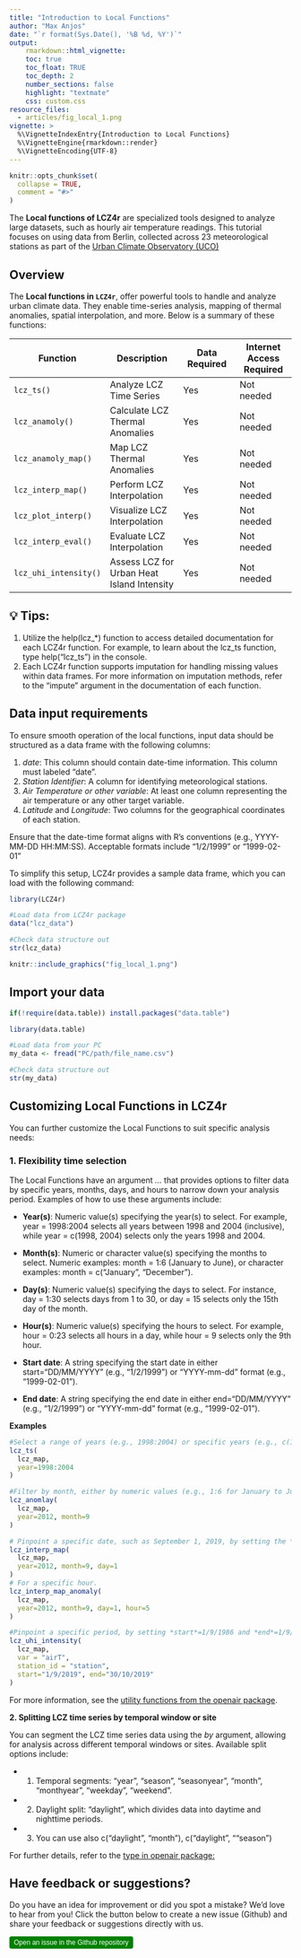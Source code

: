 ```yaml
---
title: "Introduction to Local Functions"
author: "Max Anjos"
date: "`r format(Sys.Date(), '%B %d, %Y')`"
output:
    rmarkdown::html_vignette:
    toc: true
    toc_float: TRUE
    toc_depth: 2
    number_sections: false
    highlight: "textmate"
    css: custom.css
resource_files:
  - articles/fig_local_1.png
vignette: >
  %\VignetteIndexEntry{Introduction to Local Functions}
  %\VignetteEngine{rmarkdown::render}
  %\VignetteEncoding{UTF-8}
---
```


```r
knitr::opts_chunk$set(
  collapse = TRUE,
  comment = "#>"
)
```

The **Local functions of LCZ4r** are specialized tools designed to analyze large datasets, such as hourly air temperature readings. This tutorial focuses on using data from Berlin, collected across 23 meteorological stations as part of the [Urban Climate Observatory (UCO)](https://www.tu.berlin/en/klima/institutions-and-services/urban-climate-observatory)

## Overview

The **Local functions in `LCZ4r`**, offer powerful tools to handle and analyze urban climate data. They enable time-series analysis, mapping of thermal anomalies, spatial interpolation, and more. Below is a summary of these functions:

| Function              | Description                                | Data Required | Internet Access Required |
|-----------------|----------------------|-----------------|-----------------|
| `lcz_ts()`            | Analyze LCZ Time Series                    | Yes           | Not needed               |
| `lcz_anamoly()`       | Calculate LCZ Thermal Anomalies            | Yes           | Not needed                  |
| `lcz_anamoly_map()`   | Map LCZ Thermal Anomalies                  | Yes           | Not needed                  |
| `lcz_interp_map()`    | Perform LCZ Interpolation                  | Yes           | Not needed                  |
| `lcz_plot_interp()`   | Visualize LCZ Interpolation                | Yes           | Not needed                  |
| `lcz_interp_eval()`   | Evaluate LCZ Interpolation                | Yes           | Not needed                  |
| `lcz_uhi_intensity()` | Assess LCZ for Urban Heat Island Intensity | Yes           | Not needed                  |


## 💡 Tips: 
1. Utilize the help(lcz\_\*) function to access detailed documentation for each LCZ4r function. For example, to learn about the lcz_ts function, type help("lcz_ts") in the console.
2. Each LCZ4r function supports imputation for handling missing values within data frames. For more information on imputation methods, refer to the "impute" argument in the documentation of each function.

## Data input requirements

To ensure smooth operation of the local functions, input data should be structured as a data frame with the following columns:

1.  *date*: This column should contain date-time information. This column must labeled "date".
2.  *Station Identifier*: A column for identifying meteorological stations.
3.  *Air Temperature or other variable*: At least one column representing the air temperature or any other target variable.
4.  *Latitude* and *Longitude*: Two columns for the geographical coordinates of each station.

Ensure that the date-time format aligns with R's conventions (e.g., YYYY-MM-DD HH:MM:SS). Acceptable formats include "1/2/1999" or "1999-02-01"

To simplify this setup, LCZ4r provides a sample data frame, which you can load with the following command:

```r
library(LCZ4r)

#Load data from LCZ4r package
data("lcz_data")

#Check data structure out
str(lcz_data)

```

```r
knitr::include_graphics("fig_local_1.png")
```

## Import your data

```r
if(!require(data.table)) install.packages("data.table")

library(data.table)

#Load data from your PC
my_data <- fread("PC/path/file_name.csv")

#Check data structure out
str(my_data)
```

## Customizing Local Functions in LCZ4r

You can further customize the Local Functions to suit specific analysis needs:

### **1. Flexibility time selection**

The Local Functions have an argument *...* that provides options to filter data by specific years, months, days, and hours to narrow down your analysis period. Examples of how to use these arguments include:

* **Year(s)**: Numeric value(s) specifying the year(s) to select. For example, year = 1998:2004 selects all years between 1998 and 2004 (inclusive), while year = c(1998, 2004) selects only the years 1998 and 2004.

* **Month(s)**: Numeric or character value(s) specifying the months to select. Numeric examples: month = 1:6 (January to June), or character examples: month = c("January", "December").

* **Day(s)**: Numeric value(s) specifying the days to select. For instance, day = 1:30 selects days from 1 to 30, or day = 15 selects only the 15th day of the month.

* **Hour(s)**: Numeric value(s) specifying the hours to select. For example, hour = 0:23 selects all hours in a day, while hour = 9 selects only the 9th hour.

* **Start date**: A string specifying the start date in either start="DD/MM/YYYY" (e.g., "1/2/1999") or "YYYY-mm-dd" format (e.g., "1999-02-01").

* **End date**: A string specifying the end date in either end="DD/MM/YYYY" (e.g., "1/2/1999") or "YYYY-mm-dd" format (e.g., "1999-02-01").

**Examples**

```r
#Select a range of years (e.g., 1998:2004) or specific years (e.g., c(1998, 2004)).
lcz_ts(
  lcz_map,
  year=1998:2004
)

#Filter by month, either by numeric values (e.g., 1:6 for January to June) or by names (e.g., c("January", "December")).
lcz_anomlay(
  lcz_map,
  year=2012, month=9
)

# Pinpoint a specific date, such as September 1, 2019, by setting the *year*, *month*, *day*, as arguments.
lcz_interp_map(
  lcz_map,
  year=2012, month=9, day=1 
)
# For a specific hour.
lcz_interp_map_anomaly(
  lcz_map,
  year=2012, month=9, day=1, hour=5
)

#Pinpoint a specific period, by setting *start*=1/9/1986 and *end*=1/9/2024, as arguments.
lcz_uhi_intensity(
  lcz_map,
  var = "airT", 
  station_id = "station",
  start="1/9/2019", end="30/10/2019"
)

```

For more information, see the [utility functions from the openair package](https://bookdown.org/david_carslaw/openair/sections/utilities/utility-functions.html#sec-selectByDate).

**2. Splitting LCZ time series by temporal window or site**

You can segment the LCZ time series data using the *by* argument, allowing for analysis across different temporal windows or sites. Available split options include:

* 1. Temporal segments: "year", "season", "seasonyear", "month", "monthyear", "weekday", "weekend".

* 2. Daylight split: "daylight", which divides data into daytime and nighttime periods.

* 3. You can use also c("daylight", "month"), c("daylight", ""season")

For further details, refer to the [type in openair package:](https://bookdown.org/david_carslaw/openair/sections/intro/openair-package.html#the-type-option)


## Have feedback or suggestions?

Do you have an idea for improvement or did you spot a mistake? We'd love to hear from you! Click the button below to create a new issue (Github) and share your feedback or suggestions directly with us.

<button type="button" class="btn" style="background-color: #008000; color: white; padding: .25rem .5rem; font-size: .75rem; border: none; border-radius: .25rem;">
  <a href='https://github.com/ByMaxAnjos/LCZ4r/issues/new' style="text-decoration: none; color: white;">
    Open an issue in the Github repository
  </a>
</button>

